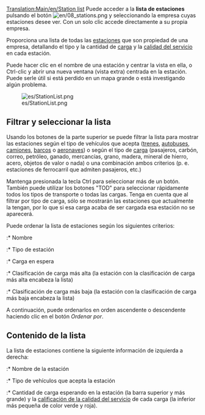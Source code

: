 [[Translation:Main/en/Station list]]
{{en/-}}
Puede acceder a la '''lista de estaciones''' pulsando el botón [[File:en/08 stations.png]] y seleccionando la empresa cuyas estaciones 
desee ver. Con un solo clic accede directamente a su propia empresa.

Proporciona una lista de todas las [[Main/es/Estaciones|estaciones]] que son propiedad de una empresa, detallando el tipo y la cantidad de [[Main/es/Carga|carga]] y la [[Main/en/Mecánica del juego/Es#Calificación de las estaciones|calidad del servicio]] en cada estación.

Puede hacer clic en el nombre de una estación y centrar la vista en ella, o Ctrl-clic y abrir una nueva ventana (vista extra) centrada en la estación. Puede serle útil si está perdido en un mapa grande o está investigando algún problema.

[[File:es/StationList.png]]

==Filtrar y seleccionar la lista==
Usando los botones de la parte superior se puede filtrar la lista para mostrar las estaciones según el tipo de vehículos que acepta ([[Main/es/Estaciones de tren|trenes]], [[Main/en/Estaciones para vehículos de carretera/Es#Estaciones de autobuses|autobuses]], [[Main/en/Estaciones para vehículos de carretera/Es#Estaciones de carga de camiones|camiones]], [[Main/es/Muelles|barcos]] o [[Main/es/Aeropuertos|aeronaves]]) o según el tipo de [[Main/es/Carga|carga]] (pasajeros, carbón, correo, petróleo, ganado, mercancías, grano, madera, mineral de hierro, acero, objetos de valor o nada) o una combinación ambos criterios (p. e. estaciones de ferrocarril que admiten pasajeros, etc.)

Mantenga presionada la tecla Ctrl para seleccionar más de un botón. También puede utilizar los botones "TOD" para seleccionar rápidamente todos los tipos de transporte o todas las cargas. Tenga en cuenta que al filtrar por tipo de carga, sólo se mostrarán las estaciones que actualmente la tengan, por lo que si esa carga acaba de ser cargada esa estación no se aparecerá.

Puede ordenar la lista de estaciones según los siguientes criterios:
:* Nombre
:* Tipo de estación
:* Carga en espera
:* Clasificación de carga más alta (la estación con la clasificación de carga más alta encabeza la lista)
:* Clasificación de carga más baja (la estación con la clasificación de carga más baja encabeza la lista)

A continuación, puede ordenarlos en orden ascendente o descendente haciendo clic en el botón ''Ordenar por''.

==Contenido de la lista==
La lista de estaciones contiene la siguiente información de izquierda a derecha:
:* Nombre de la estación
:* Tipo de vehículos que acepta la estación
:* Cantidad de carga esperando en la estación (la barra superior y más grande) y la [[Main/en/Mecánica del juego/Es#Calificación de las estaciones|calificación de la calidad del servicio]] de cada carga (la inferior más pequeña de color verde y roja).